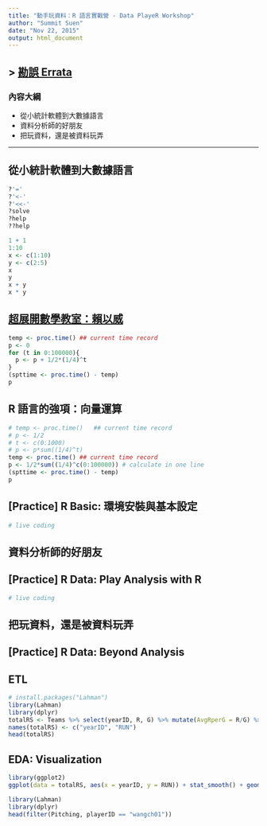 ```yaml
---
title: "動手玩資料：R 語言實戰營 - Data PlayeR Workshop"
author: "Summit Suen"
date: "Nov 22, 2015"
output: html_document
---
```

> [勘誤 Errata](errata.html)
---

### 內容大綱
- 從小統計軟體到大數據語言
- 資料分析師的好朋友
- 把玩資料，還是被資料玩弄

---

## 從小統計軟體到大數據語言

```r
?'='
?'<-'
?'<<-'
?solve
?help
??help
```

```r
1 + 1
1:10
x <- c(1:10)
y <- c(2:5)
x
y
x + y
x * y
```

## [超展開數學教室：賴以威](http://opinion.udn.com/opinion/story/8159/1317267)

```r
temp <- proc.time()	## current time record
p <- 0
for (t in 0:100000){
  p <- p + 1/2*(1/4)^t
}
(spttime <- proc.time() - temp)
p
```

## R 語言的強項：向量運算

```r
# temp <- proc.time()	## current time record
# p <- 1/2
# t <- c(0:1000)
# p <- p*sum((1/4)^t)
temp <- proc.time()	## current time record
p <- 1/2*sum((1/4)^c(0:100000)) # calculate in one line
(spttime <- proc.time() - temp)
p
```

## [Practice] R Basic: 環境安裝與基本設定

```r
# live coding
```

## 資料分析師的好朋友

## [Practice] R Data: Play Analysis with R

```r
# live coding
```

## 把玩資料，還是被資料玩弄

## [Practice] R Data: Beyond Analysis

## ETL

```r
# install.packages("Lahman")
library(Lahman)
library(dplyr)
totalRS <- Teams %>% select(yearID, R, G) %>% mutate(AvgRperG = R/G) %>% group_by(yearID) %>% summarise(sum(AvgRperG))
names(totalRS) <- c("yearID", "RUN")
head(totalRS)
```

## EDA: Visualization

```r
library(ggplot2)
ggplot(data = totalRS, aes(x = yearID, y = RUN)) + stat_smooth() + geom_line()
```

```r
library(Lahman)
library(dplyr)
head(filter(Pitching, playerID == "wangch01"))
```